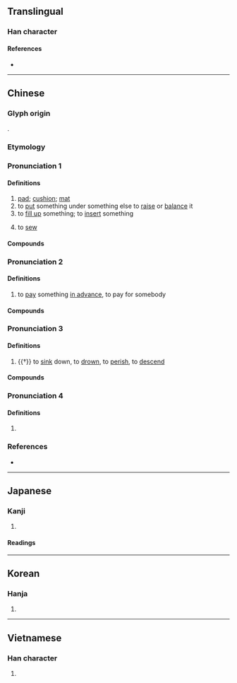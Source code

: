 {{also|垫}}
{{character info}}
==Translingual==

===Han character===
{{Han char|rn=32|rad=土|as=11|sn=14|four=45104|canj=GIG|ids=⿱執土}}

====References====
* {{Han ref|kx=0237.300|dkj=05420|dj=0476.080|hdz=10477.080|uh=588A|ud=22666|bh=B9D4|bd=47572}}

----

==Chinese==
{{zh-forms|s=垫|alt=㞟-“to pay in advance”}}

===Glyph origin===
{{Han etym}}
{{Han compound|執|土|c1=p|c2=s|t2=earth|ls=psc}}.

=== Etymology ===
{{rfe|zh|zin3 from [[荐]]?}}

===Pronunciation 1===
{{zh-pron
|m=diàn,er=y
|m-s=
|c=zin3,din3,din3*2,zin3*2
|c_note=din3 - literary; zin3 - vernacular;
|c-t=
|g=
|h=pfs=thiap / tiap
|j=
|mb=
|md=dâing
|mn=ml:tiàm/qz:tiān/tw,xm,zz:tiām/qz:tiàn/xm,zz:thiām
|mn_note=tiàm - literary; tiān/tiām/tiàn/thiām - vernacular
|mn-t=diêng6/diang6
|w=
|x=
|cat=n,v
}}

====Definitions====
{{zh-hanzi}}

# [[pad]]; [[cushion]]; [[mat]]
# to [[put]] something under something else to [[raise]] or [[balance]] it
# to [[fill up]] something; to [[insert]] something
# {{lb|zh|Min Nan}} to [[sew]]

====Compounds====
{{zh-der|封墊|墊板|墊背|墊場|墊底|墊底兒|墊肩|墊腳|墊腳石|墊平|墊圈|墊圈兒|墊上運動|墊戲|墊子|鞋墊|鞋墊仔|墊高|針墊|墊脚石|氣墊船|坐墊|杯墊|墊褥|床墊|椅墊|檯墊|拜墊|桌墊|餐墊|襯墊}}

===Pronunciation 2===
{{zh-pron
|m=diàn
|m-s=
|c=din6
|c-t=
|g=
|h=pfs=thien
|j=
|cat=v
}}

====Definitions====
{{zh-hanzi}}

# to [[pay]] something [[in advance]], to pay for somebody

====Compounds====
{{zh-der|墊錢|墊付|墊支|墊補|墊財|墊款|墊不起|墊話|墊用}}

===Pronunciation 3===
{{zh-pron
|m=diàn
|m-s=
|c=dim3
|mc=1
|oc=1
|cat=v
}}

====Definitions====
{{zh-hanzi}}

# {{†}} to [[sink]] down, to [[drown]], to [[perish]], to [[descend]]

====Compounds====
{{zh-der|昏墊|墊溺|墊裂|墊陷|墊没}}

===Pronunciation 4===
{{zh-pron
|m=dié, diàn
|m-s=
|c=dip6
|mc=2
|oc=2
|cat=n
}}

====Definitions====
{{zh-hanzi}}

# {{zh-only|墊江}}

===References===
* {{R:yue:Hanzi}}

{{zh-cat|Intermediate}}

----

==Japanese==

===Kanji===
{{ja-kanji|grade=|rs=土11}}

# {{rfdef|ja|sort=土11}}

====Readings====
{{ja-readings|on=[[てん]] (ten), [[ちょう]] (chō), [[じょう]] (jō)|kun=[[おちいる]] (ochiiru), [[おぼれる]] (oboreru), [[なやむ]] (nayamu)}}

----

==Korean==

===Hanja===
{{ko-hanja|hangeul=점|rv=jeom|mr=chŏm}}

# {{rfdef|ko|sort=土11}}

----

==Vietnamese==

===Han character===
{{vi-readings|reading=điếm|rs=土11}}

# {{rfdef|vi|sort=土11}}